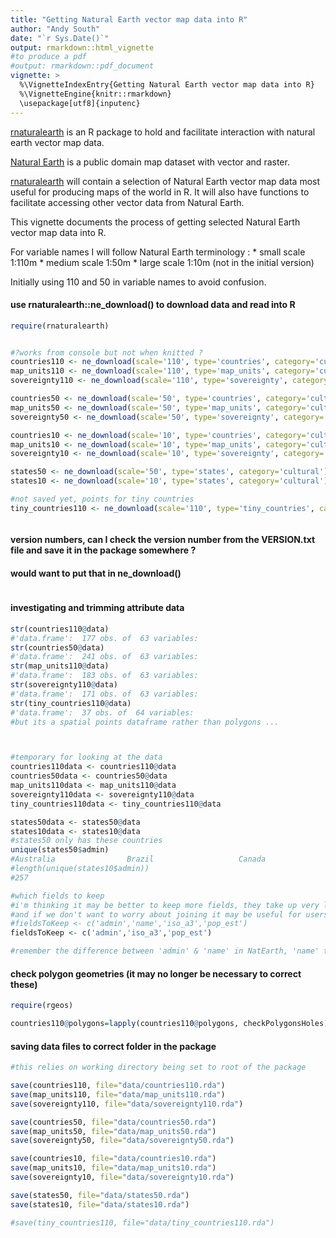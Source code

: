 ```yaml
---
title: "Getting Natural Earth vector map data into R"
author: "Andy South"
date: "`r Sys.Date()`"
output: rmarkdown::html_vignette
#to produce a pdf
#output: rmarkdown::pdf_document
vignette: >
  %\VignetteIndexEntry{Getting Natural Earth vector map data into R}
  %\VignetteEngine{knitr::rmarkdown}
  \usepackage[utf8]{inputenc}
---
```

  
[rnaturalearth](https://github.com/AndySouth/rnaturalearth) is an R package to hold and facilitate interaction with natural earth vector map data.


[Natural Earth](http://www.naturalearthdata.com/) is a public domain map dataset with vector and raster. 


[rnaturalearth](https://github.com/AndySouth/rnaturalearth) will contain a selection of Natural Earth vector map data most useful for producing maps of the world in R. It will also have functions to facilitate accessing other vector data from Natural Earth.


This vignette documents the process of getting selected Natural Earth vector map data into R.

For variable names I will follow Natural Earth terminology :
* small scale 1:110m
* medium scale 1:50m
* large scale 1:10m (not in the initial version)

Initially using 110 and 50 in variable names to avoid confusion.

#### use rnaturalearth::ne_download() to download data and read into R 
```r

require(rnaturalearth)


#?works from console but not when knitted ?
countries110 <- ne_download(scale='110', type='countries', category='cultural')
map_units110 <- ne_download(scale='110', type='map_units', category='cultural')
sovereignty110 <- ne_download(scale='110', type='sovereignty', category='cultural')

countries50 <- ne_download(scale='50', type='countries', category='cultural')
map_units50 <- ne_download(scale='50', type='map_units', category='cultural')
sovereignty50 <- ne_download(scale='50', type='sovereignty', category='cultural')

countries10 <- ne_download(scale='10', type='countries', category='cultural')
map_units10 <- ne_download(scale='10', type='map_units', category='cultural')
sovereignty10 <- ne_download(scale='10', type='sovereignty', category='cultural')

states50 <- ne_download(scale='50', type='states', category='cultural')
states10 <- ne_download(scale='10', type='states', category='cultural')

#not saved yet, points for tiny countries
tiny_countries110 <- ne_download(scale='110', type='tiny_countries', category='cultural')



```



#### version numbers, can I check the version number from the VERSION.txt file and save it in the package somewhere ?
#### would want to put that in ne_download()
```r

```

#### investigating and trimming attribute data
```r

str(countries110@data)
#'data.frame':	177 obs. of  63 variables:
str(countries50@data)
#'data.frame':	241 obs. of  63 variables:
str(map_units110@data)
#'data.frame':	183 obs. of  63 variables:
str(sovereignty110@data)
#'data.frame':	171 obs. of  63 variables:
str(tiny_countries110@data)
#'data.frame':	37 obs. of  64 variables:
#but its a spatial points dataframe rather than polygons ...



#temporary for looking at the data 
countries110data <- countries110@data
countries50data <- countries50@data
map_units110data <- map_units110@data
sovereignty110data <- sovereignty110@data
tiny_countries110data <- tiny_countries110@data

states50data <- states50@data
states10data <- states10@data
#states50 only has these countries
unique(states50$admin)
#Australia                Brazil                   Canada                   United States of America
#length(unique(states10$admin))
#257

#which fields to keep
#i'm thinking it may be better to keep more fields, they take up very little space 
#and if we don't want to worry about joining it may be useful for users to have them
#fieldsToKeep <- c('admin','name','iso_a3','pop_est')
fieldsToKeep <- c('admin','iso_a3','pop_est')

#remember the difference between 'admin' & 'name' in NatEarth, 'name' tends to be abbreviated


```

#### check polygon geometries (it may no longer be necessary to correct these)
```r
require(rgeos)

countries110@polygons=lapply(countries110@polygons, checkPolygonsHoles)

```

#### saving data files to correct folder in the package
```r

#this relies on working directory being set to root of the package

save(countries110, file="data/countries110.rda")
save(map_units110, file="data/map_units110.rda")
save(sovereignty110, file="data/sovereignty110.rda")

save(countries50, file="data/countries50.rda")
save(map_units50, file="data/map_units50.rda")
save(sovereignty50, file="data/sovereignty50.rda")

save(countries10, file="data/countries10.rda")
save(map_units10, file="data/map_units10.rda")
save(sovereignty10, file="data/sovereignty10.rda")

save(states50, file="data/states50.rda")
save(states10, file="data/states10.rda")

#save(tiny_countries110, file="data/tiny_countries110.rda")



```

